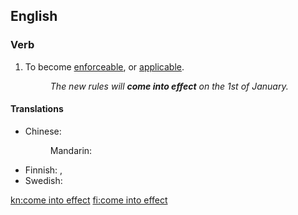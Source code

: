 ==English==

===Verb===
{{head|en|verb|head=[[come]] [[into]] [[effect]]}}

# To become [[enforceable]], or [[applicable]].
#: ''The new rules will '''come into effect''' on the 1st of January.''

====Translations====
{{trans-top|become enforceable}}
* Chinese: 
*: Mandarin: {{t|cmn|生效|tr=shēngxiào|sc=Hani}}
{{trans-mid}}
* Finnish: {{t|fi|tulla voimaan}}, {{t|fi|[[astua]] [[voimaan]]}}
* Swedish: {{t|sv|träda i kraft}}
{{trans-bottom}}

[[kn:come into effect]]
[[fi:come into effect]]